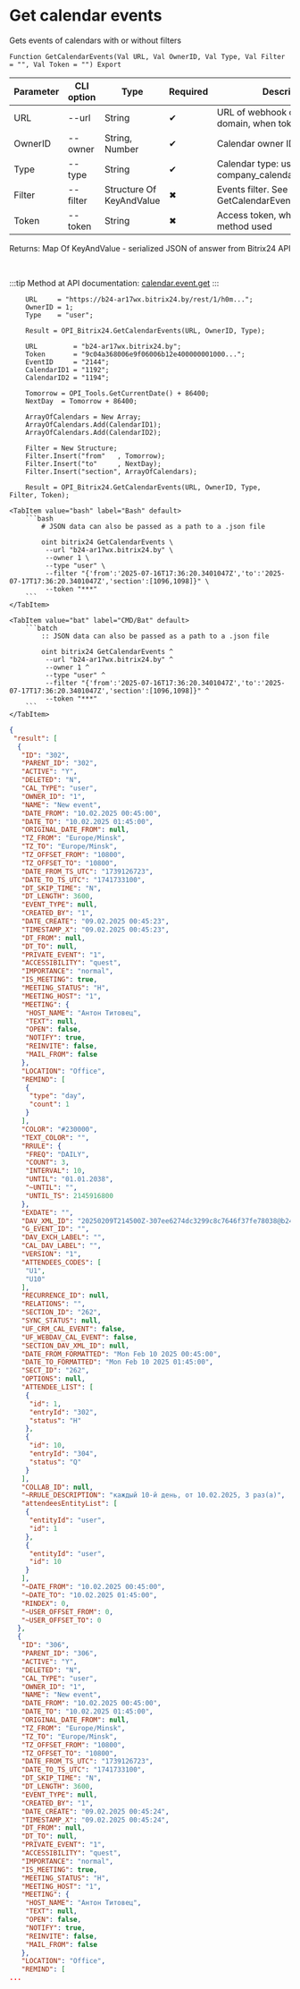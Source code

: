 ﻿---
sidebar_position: 4
description: Get calendar events and other functions to work with Bitrix24 in the Open Integration Package, a free open-source integration library for 1C:Enterprise 8, OneScript and CLI
keywords: [1C, 1С, 1С:Enterprise, 1С:Enterprise 8.3, API, Integration, Services, Exchange, OneScript, CLI, Bitrix24]
---


# Get calendar events
 Gets events of calendars with or without filters



`Function GetCalendarEvents(Val URL, Val OwnerID, Val Type, Val Filter = "", Val Token = "") Export`

  | Parameter | CLI option | Type | Required | Description |
  |-|-|-|-|-|
  | URL | --url | String | &#x2714; | URL of webhook or a Bitrix24 domain, when token used |
  | OwnerID | --owner | String, Number | &#x2714; | Calendar owner ID |
  | Type | --type | String | &#x2714; | Calendar type: user, group, company_calendar |
  | Filter | --filter | Structure Of KeyAndValue | &#x2716; | Events filter. See GetCalendarEventsFilterStructure |
  | Token | --token | String | &#x2716; | Access token, when app auth method used |

  
  Returns:  Map Of KeyAndValue - serialized JSON of answer from Bitrix24 API

<br/>

:::tip
Method at API documentation: [calendar.event.get](https://apidocs.bitrix24.ru/api-reference/calendar/calendar-event/calendar-event-get.html)
:::
<br/>



```bsl title="1C:Enterprise/OneScript code example"
    URL     = "https://b24-ar17wx.bitrix24.by/rest/1/h0m...";
    OwnerID = 1;
    Type    = "user";

    Result = OPI_Bitrix24.GetCalendarEvents(URL, OwnerID, Type);

    URL         = "b24-ar17wx.bitrix24.by";
    Token       = "9c04a368006e9f06006b12e400000001000...";
    EventID     = "2144";
    CalendarID1 = "1192";
    CalendarID2 = "1194";

    Tomorrow = OPI_Tools.GetCurrentDate() + 86400;
    NextDay  = Tomorrow + 86400;

    ArrayOfCalendars = New Array;
    ArrayOfCalendars.Add(CalendarID1);
    ArrayOfCalendars.Add(CalendarID2);

    Filter = New Structure;
    Filter.Insert("from"   , Tomorrow);
    Filter.Insert("to"     , NextDay);
    Filter.Insert("section", ArrayOfCalendars);

    Result = OPI_Bitrix24.GetCalendarEvents(URL, OwnerID, Type, Filter, Token);
```
 

 <Tabs>
  
    <TabItem value="bash" label="Bash" default>
        ```bash
            # JSON data can also be passed as a path to a .json file
            
            oint bitrix24 GetCalendarEvents \
             --url "b24-ar17wx.bitrix24.by" \
             --owner 1 \
             --type "user" \
             --filter "{'from':'2025-07-16T17:36:20.3401047Z','to':'2025-07-17T17:36:20.3401047Z','section':[1096,1098]}" \
             --token "***"
        ```
    </TabItem>
  
    <TabItem value="bat" label="CMD/Bat" default>
        ```batch
            :: JSON data can also be passed as a path to a .json file
            
            oint bitrix24 GetCalendarEvents ^
             --url "b24-ar17wx.bitrix24.by" ^
             --owner 1 ^
             --type "user" ^
             --filter "{'from':'2025-07-16T17:36:20.3401047Z','to':'2025-07-17T17:36:20.3401047Z','section':[1096,1098]}" ^
             --token "***"
        ```
    </TabItem>
</Tabs>


```json title="Result"
{
 "result": [
  {
   "ID": "302",
   "PARENT_ID": "302",
   "ACTIVE": "Y",
   "DELETED": "N",
   "CAL_TYPE": "user",
   "OWNER_ID": "1",
   "NAME": "New event",
   "DATE_FROM": "10.02.2025 00:45:00",
   "DATE_TO": "10.02.2025 01:45:00",
   "ORIGINAL_DATE_FROM": null,
   "TZ_FROM": "Europe/Minsk",
   "TZ_TO": "Europe/Minsk",
   "TZ_OFFSET_FROM": "10800",
   "TZ_OFFSET_TO": "10800",
   "DATE_FROM_TS_UTC": "1739126723",
   "DATE_TO_TS_UTC": "1741733100",
   "DT_SKIP_TIME": "N",
   "DT_LENGTH": 3600,
   "EVENT_TYPE": null,
   "CREATED_BY": "1",
   "DATE_CREATE": "09.02.2025 00:45:23",
   "TIMESTAMP_X": "09.02.2025 00:45:23",
   "DT_FROM": null,
   "DT_TO": null,
   "PRIVATE_EVENT": "1",
   "ACCESSIBILITY": "quest",
   "IMPORTANCE": "normal",
   "IS_MEETING": true,
   "MEETING_STATUS": "H",
   "MEETING_HOST": "1",
   "MEETING": {
    "HOST_NAME": "Антон Титовец",
    "TEXT": null,
    "OPEN": false,
    "NOTIFY": true,
    "REINVITE": false,
    "MAIL_FROM": false
   },
   "LOCATION": "Office",
   "REMIND": [
    {
     "type": "day",
     "count": 1
    }
   ],
   "COLOR": "#230000",
   "TEXT_COLOR": "",
   "RRULE": {
    "FREQ": "DAILY",
    "COUNT": 3,
    "INTERVAL": 10,
    "UNTIL": "01.01.2038",
    "~UNTIL": "",
    "UNTIL_TS": 2145916800
   },
   "EXDATE": "",
   "DAV_XML_ID": "20250209T214500Z-307ee6274dc3299c8c7646f37fe78038@b24-ar17wx.bitrix24.by",
   "G_EVENT_ID": "",
   "DAV_EXCH_LABEL": "",
   "CAL_DAV_LABEL": "",
   "VERSION": "1",
   "ATTENDEES_CODES": [
    "U1",
    "U10"
   ],
   "RECURRENCE_ID": null,
   "RELATIONS": "",
   "SECTION_ID": "262",
   "SYNC_STATUS": null,
   "UF_CRM_CAL_EVENT": false,
   "UF_WEBDAV_CAL_EVENT": false,
   "SECTION_DAV_XML_ID": null,
   "DATE_FROM_FORMATTED": "Mon Feb 10 2025 00:45:00",
   "DATE_TO_FORMATTED": "Mon Feb 10 2025 01:45:00",
   "SECT_ID": "262",
   "OPTIONS": null,
   "ATTENDEE_LIST": [
    {
     "id": 1,
     "entryId": "302",
     "status": "H"
    },
    {
     "id": 10,
     "entryId": "304",
     "status": "Q"
    }
   ],
   "COLLAB_ID": null,
   "~RRULE_DESCRIPTION": "каждый 10-й день, от 10.02.2025, 3 раз(а)",
   "attendeesEntityList": [
    {
     "entityId": "user",
     "id": 1
    },
    {
     "entityId": "user",
     "id": 10
    }
   ],
   "~DATE_FROM": "10.02.2025 00:45:00",
   "~DATE_TO": "10.02.2025 01:45:00",
   "RINDEX": 0,
   "~USER_OFFSET_FROM": 0,
   "~USER_OFFSET_TO": 0
  },
  {
   "ID": "306",
   "PARENT_ID": "306",
   "ACTIVE": "Y",
   "DELETED": "N",
   "CAL_TYPE": "user",
   "OWNER_ID": "1",
   "NAME": "New event",
   "DATE_FROM": "10.02.2025 00:45:00",
   "DATE_TO": "10.02.2025 01:45:00",
   "ORIGINAL_DATE_FROM": null,
   "TZ_FROM": "Europe/Minsk",
   "TZ_TO": "Europe/Minsk",
   "TZ_OFFSET_FROM": "10800",
   "TZ_OFFSET_TO": "10800",
   "DATE_FROM_TS_UTC": "1739126723",
   "DATE_TO_TS_UTC": "1741733100",
   "DT_SKIP_TIME": "N",
   "DT_LENGTH": 3600,
   "EVENT_TYPE": null,
   "CREATED_BY": "1",
   "DATE_CREATE": "09.02.2025 00:45:24",
   "TIMESTAMP_X": "09.02.2025 00:45:24",
   "DT_FROM": null,
   "DT_TO": null,
   "PRIVATE_EVENT": "1",
   "ACCESSIBILITY": "quest",
   "IMPORTANCE": "normal",
   "IS_MEETING": true,
   "MEETING_STATUS": "H",
   "MEETING_HOST": "1",
   "MEETING": {
    "HOST_NAME": "Антон Титовец",
    "TEXT": null,
    "OPEN": false,
    "NOTIFY": true,
    "REINVITE": false,
    "MAIL_FROM": false
   },
   "LOCATION": "Office",
   "REMIND": [
...
```
